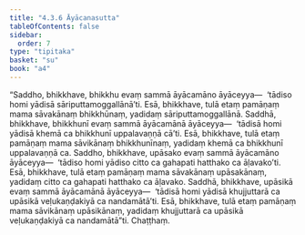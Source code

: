 ```yaml
---
title: "4.3.6 Āyācanasutta"
tableOfContents: false
sidebar:
  order: 7
type: "tipitaka"
basket: "su"
book: "a4"
---
```



<DynamicBreadcrumb />

<Division number="176" book="a4">

<Paragraph number="1064" book="a4">
“Saddho, bhikkhave, bhikkhu evaṃ sammā āyācamāno āyāceyya—  ‘tādiso homi yādisā sāriputtamoggallānā’ti. Esā, bhikkhave, tulā etaṃ pamāṇaṃ mama sāvakānaṃ bhikkhūnaṃ, yadidaṃ sāriputtamoggallānā.
</Paragraph>

<Paragraph number="1065" book="a4">
Saddhā, bhikkhave, bhikkhunī evaṃ sammā āyācamānā āyāceyya—  ‘tādisā homi yādisā khemā ca bhikkhunī uppalavaṇṇā cā’ti. Esā, bhikkhave, tulā etaṃ pamāṇaṃ mama sāvikānaṃ bhikkhunīnaṃ, yadidaṃ khemā ca bhikkhunī uppalavaṇṇā ca.
</Paragraph>

<Paragraph number="1066" book="a4">
Saddho, bhikkhave, upāsako evaṃ sammā āyācamāno āyāceyya—  ‘tādiso homi yādiso citto ca gahapati hatthako ca āḷavako’ti. Esā, bhikkhave, tulā etaṃ pamāṇaṃ mama sāvakānaṃ upāsakānaṃ, yadidaṃ citto ca gahapati hatthako ca āḷavako.
</Paragraph>

<Paragraph number="1067" book="a4">
Saddhā, bhikkhave, upāsikā evaṃ sammā āyācamānā āyāceyya—  ‘tādisā homi yādisā khujjuttarā ca upāsikā veḷukaṇḍakiyā ca nandamātā’ti. Esā, bhikkhave, tulā etaṃ pamāṇaṃ mama sāvikānaṃ upāsikānaṃ, yadidaṃ khujjuttarā ca upāsikā veḷukaṇḍakiyā ca nandamātā”ti.

</Paragraph>
</Division>

<Paragraph number="1068" type="center" book="a4">
Chaṭṭhaṃ.
</Paragraph>